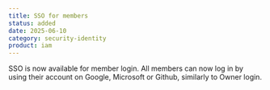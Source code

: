 ```yaml
---
title: SSO for members
status: added
date: 2025-06-10
category: security-identity
product: iam
---
```


SSO is now available for member login. All members can now log in by using their account on Google, Microsoft or Github, similarly to Owner login.

